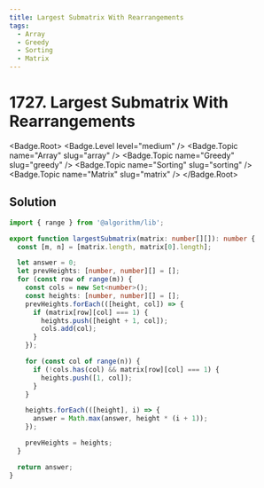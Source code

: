 ```yaml
---
title: Largest Submatrix With Rearrangements
tags:
  - Array
  - Greedy
  - Sorting
  - Matrix
---
```


# 1727. Largest Submatrix With Rearrangements

<Badge.Root>
  <Badge.Level level="medium" />
  <Badge.Topic name="Array" slug="array" />
  <Badge.Topic name="Greedy" slug="greedy" />
  <Badge.Topic name="Sorting" slug="sorting" />
  <Badge.Topic name="Matrix" slug="matrix" />
</Badge.Root>

## Solution

```typescript filename="solution.ts" copy
import { range } from '@algorithm/lib';

export function largestSubmatrix(matrix: number[][]): number {
  const [m, n] = [matrix.length, matrix[0].length];

  let answer = 0;
  let prevHeights: [number, number][] = [];
  for (const row of range(m)) {
    const cols = new Set<number>();
    const heights: [number, number][] = [];
    prevHeights.forEach(([height, col]) => {
      if (matrix[row][col] === 1) {
        heights.push([height + 1, col]);
        cols.add(col);
      }
    });

    for (const col of range(n)) {
      if (!cols.has(col) && matrix[row][col] === 1) {
        heights.push([1, col]);
      }
    }

    heights.forEach(([height], i) => {
      answer = Math.max(answer, height * (i + 1));
    });

    prevHeights = heights;
  }

  return answer;
}
```

<ProblemLink
  codingSite="leetcode"
  href="https://leetcode.com/problems/largest-submatrix-with-rearrangements"
  title="Largest Submatrix With Rearrangements"
/>
